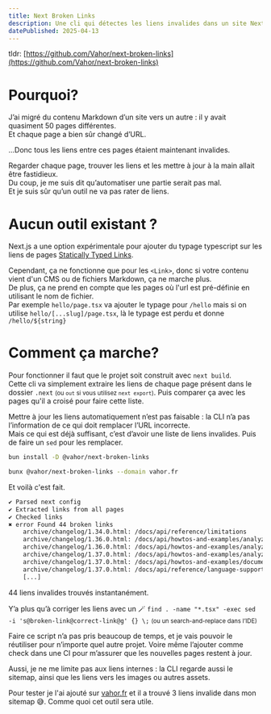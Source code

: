 ```yaml
---
title: Next Broken Links
description: Une cli qui détectes les liens invalides dans un site Next.js
datePublished: 2025-04-13
---
```


tldr: [https://github.com/Vahor/next-broken-links](https://github.com/Vahor/next-broken-links)

# Pourquoi?

J’ai migré du contenu Markdown d’un site vers un autre : il y avait quasiment 50 pages différentes.  
Et chaque page a bien sûr changé d’URL.

...Donc tous les liens entre ces pages étaient maintenant invalides.

Regarder chaque page, trouver les liens et les mettre à jour à la main allait être fastidieux.  
Du coup, je me suis dit qu’automatiser une partie serait pas mal.  
Et je suis sûr qu’un outil ne va pas rater de liens.

# Aucun outil existant ?

Next.js a une option expérimentale pour ajouter du typage typescript sur les liens de pages [Statically Typed Links](https://nextjs.org/docs/app/api-reference/config/typescript#statically-typed-links).

Cependant, ça ne fonctionne que pour les `<Link>`, donc si votre contenu vient d'un CMS ou de fichiers Markdown, ça ne marche plus.\
De plus, ça ne prend en compte que les pages où l'url est pré-définie en utilisant le nom de fichier.\
Par exemple `hello/page.tsx` va ajouter le typage pour `/hello`  mais si on utilise `hello/[...slug]/page.tsx`, là le typage est perdu et donne `/hello/${string}` 

# Comment ça marche?

Pour fonctionner il faut que le projet soit construit avec `next build`.\
Cette cli va simplement extraire les liens de chaque page présent dans le dossier `.next` <small>(ou `out` si vous utilisez `next export`)</small>. Puis comparer ça avec les pages qu'il a croisé pour faire cette liste.

Mettre à jour les liens automatiquement n’est pas faisable : la CLI n’a pas l’information de ce qui doit remplacer l’URL incorrecte.  
Mais ce qui est déjà suffisant, c’est d’avoir une liste de liens invalides. Puis de faire un `sed` pour les remplacer.

```bash
bun install -D @vahor/next-broken-links
```

```bash
bunx @vahor/next-broken-links --domain vahor.fr 
```

Et voilà c'est fait.

```bash
✔ Parsed next config
✔ Extracted links from all pages
✔ Checked links
✖ error Found 44 broken links
    archive/changelog/1.34.0.html: /docs/api/reference/limitations
    archive/changelog/1.36.0.html: /docs/api/howtos-and-examples/analyze/data-dictionary.mdx#download-response
    archive/changelog/1.36.0.html: /docs/api/howtos-and-examples/analyze/data-dictionary.mdx#parameters
    archive/changelog/1.37.0.html: /docs/api/howtos-and-examples/analyze/data-dictionary.mdx#download-response
    archive/changelog/1.37.0.html: /docs/api/howtos-and-examples/documents/batch-translation
    archive/changelog/1.37.0.html: /docs/api/reference/language-support#translation
    [...]
```

44 liens invalides trouvés instantanément.

Y’a plus qu’à corriger les liens avec un 🪄 `find . -name "*.tsx" -exec sed -i 's@broken-link@correct-link@g' {} \;`
<small>(ou un search-and-replace dans l’IDE)</small>

Faire ce script n’a pas pris beaucoup de temps, et je vais pouvoir le réutiliser pour n’importe quel autre projet.
Voire même l’ajouter comme check dans une CI pour m’assurer que les nouvelles pages restent à jour.

Aussi, je ne me limite pas aux liens internes : la CLI regarde aussi le sitemap, ainsi que les liens vers les images ou autres assets.

Pour tester je l'ai ajouté sur [vahor.fr](https://vahor.fr) et il a trouvé 3 liens invalide dans mon sitemap 😅. Comme quoi cet outil sera utile.
